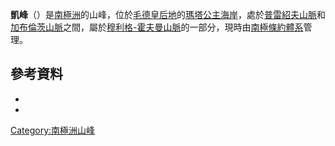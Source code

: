 {{coord|72|6|S|4|24|E|source:GNIS|display=title}}

'''凱峰'''（{{lang-en|Kaye Crest}}）是[[南極洲|南極洲]]的山峰，位於[[毛德皇后地|毛德皇后地]]的[[瑪塔公主海岸|瑪塔公主海岸]]，處於[[普雷紹夫山脈|普雷紹夫山脈]]和[[加布倫茨山脈|加布倫茨山脈]]之間，屬於[[穆利格-霍夫曼山脈|穆利格-霍夫曼山脈]]的一部分，現時由[[南極條約體系|南極條約體系]]管理。

==參考資料==
*{{cite gnis | type = antarid | id = 7794| name = Kaye Crest| accessdate = 2013-04-15}}
*{{usgs-gazetteer|id=7794}}

{{Antarctica-geo-stub}}
[[Category:南極洲山峰|Category:南極洲山峰]]